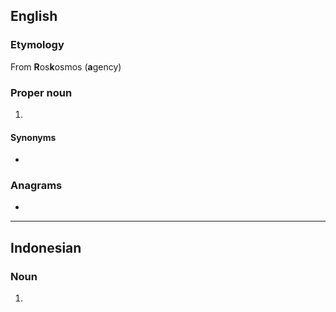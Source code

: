 ==English==

===Etymology===
From '''R'''os'''k'''osmos ('''a'''gency)

===Proper noun===
{{en-proper noun}}

# {{lb|en|space flight|Russia}} {{initialism of|en|w:Russian Federal Space Agency|Russian Federal Space Agency}}

====Synonyms====
* {{l|en|FKA}}

===Anagrams===
* {{anagrams|en|a=akr|AKR|Ark|Ark.|KAR|RAK|ark|kar|kra}}

----

==Indonesian==

===Noun===
{{head|id|noun}}

# {{lb|id|finance}} {{initialism of|id|[[rencana]] [[kerja]] [[anggaran]]|t=work plan and budget}}